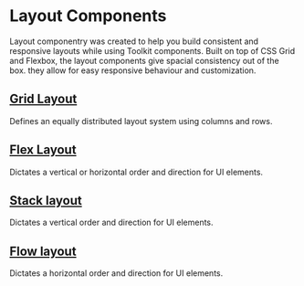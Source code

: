 
<Meta title="Layout/Docs/Core" />

# Layout Components

Layout componentry was created to help you build consistent and responsive layouts while using Toolkit components. 
Built on top of CSS Grid and Flexbox, the layout components give spacial consistency out of the box. 
they allow for easy responsive behaviour and customization.

## [Grid Layout](/docs/layout-docs-gridlayout--default-grid-layout)

Defines an equally distributed layout system using columns and rows.

<Canvas>
  <Story id="layout-gridlayout-griditem--grid-item-wrapper" />
</Canvas>

## [Flex Layout](/docs/layout-docs-flexlayout--default-flex-layout)

Dictates a vertical or horizontal order and direction for UI elements.

<Canvas>
  <Story id="layout-flexlayout--default-flex-layout" />
</Canvas>

## [Stack layout](docs/layout-docs-stacklayout--default-stack-layout)

Dictates a vertical order and direction for UI elements.

<Canvas>
  <Story id="layout-stacklayout--default-stack-layout" />
</Canvas>

## [Flow layout](docs/layout-flowlayout--default-flow-layout)

Dictates a horizontal order and direction for UI elements.

<Canvas>
  <Story id="layout-flowlayout--default-flow-layout" />
</Canvas>
